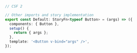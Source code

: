 ```ts
// CSF 2

// Other imports and story implementation
export const Default: StoryFn<typeof Button> = (args) => ({
  components: { Button },
  setup() {
    return { args };
  },
  template: '<Button v-bind="args" />',
});
```
